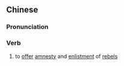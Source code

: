 {{also|招抚}}
==Chinese==
{{zh-forms|s=招抚}}

===Pronunciation===
{{zh-pron
|m=zhāofǔ
|c=ziu1 fu2
|cat=v
}}

===Verb===
{{zh-verb}}

# {{lb|zh|of feudal rulers}} to [[offer]] [[amnesty]] and [[enlistment]] of [[rebel]]s